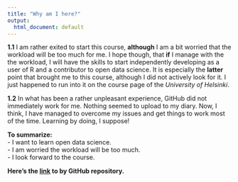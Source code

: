 ```yaml
---
title: "Why am I here?"
output:
  html_document: default
---
```


**1.1**  I am rather exited to start this course, **although** I am a bit worried that the workload will be too much for me. I hope though, that **if** I manage with the the workload, I will have the skills to start independently developing as a user of R and a contributor to open data science. It is especially the **latter** point that brought me to this course, although I did not actively look for it. I just happened to run into it on the course page of the *University of Helsinki*.  

**1.2**  In what has been a rather unpleasant experience, GitHub did not immediately work for me. Nothing seemed to upload to my diary.  Now, I think, I have managed to overcome my issues and get things to work most of the time. Learning by doing, I suppose!

**To summarize:**  
- I want to learn open data science.  
- I am worried the workload will be too much.  
- I look forward to the course.  

**Here's the [link](https://github.com/Kalle-K/IODS-project) to by GitHub repository.**


